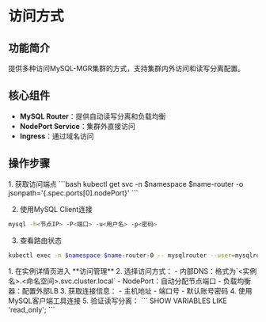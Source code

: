 # 访问方式

## 功能简介
提供多种访问MySQL-MGR集群的方式，支持集群内外访问和读写分离配置。

## 核心组件
- **MySQL Router**：提供自动读写分离和负载均衡
- **NodePort Service**：集群外直接访问
- **Ingress**：通过域名访问

## 操作步骤
<Tabs>
<Tab label="命令行操作">
1. 获取访问端点
```bash
kubectl get svc -n $namespace $name-router -o jsonpath='{.spec.ports[0].nodePort}'
```

2. 使用MySQL Client连接
```bash
mysql -h<节点IP> -P<端口> -u<用户名> -p<密码>
```

3. 查看路由状态
```bash
kubectl exec -n $namespace $name-router-0 -- mysqlrouter --user=mysqlrouter status
```
</Tab>

<Tab label="界面操作">
1. 在实例详情页进入 **访问管理**
2. 选择访问方式：
   - 内部DNS：格式为`<实例名>.<命名空间>.svc.cluster.local`
   - NodePort：自动分配节点端口
   - 负载均衡器：配置外部LB
3. 获取连接信息：
   - 主机地址
   - 端口号
   - 默认账号密码
4. 使用MySQL客户端工具连接
5. 验证读写分离：
   ```
   SHOW VARIABLES LIKE 'read_only';
   ```
</Tab>
</Tabs>
